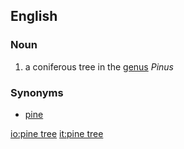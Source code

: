 ==English==
===Noun===
{{en-noun}}
#a coniferous tree in the [[genus]] ''Pinus''

===Synonyms===
*[[pine]]

[[io:pine tree]]
[[it:pine tree]]